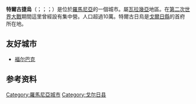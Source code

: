 {{expand language|ro|time=2018-04-30T08:13:55+00:00}}
{{Infobox City
| name = {{PAGENAME}}
| native_name = {{lang|ro|Târgu Jiu}}
| other_name = {{lang|hu|Zsilvásárhely}}<br>{{lang|de|Tergoschwyl}}
| image_skyline = File:Tg. Jiu(zona pietonala) - panoramio.jpg
| imagesize = 250px
| image_caption = 
| image_shield = File:ROU GJ Targu Jiu CoA.png
| pushpin_map = Romania
| pushpin_label_position = right
| pushpin_map_caption = {{PAGENAME}}在[[羅馬尼亞|羅馬尼亞]]的位置
| nickname = 
| settlement_type = 城市
| subdivision_type = 國家
| subdivision_name = {{ROM}}
| subdivision_type1 = [[羅馬尼亞行政區劃|縣]]
| subdivision_name1 = [[戈爾日縣|戈爾日縣]]
| leader_title = 市長
| leader_name = Marcel Laurențiu Romanescu
| leader_party = [[國家自由黨_(羅馬尼亞)|國家自由黨]]
| elevation_max_m = 326
| elevation_min_m = 210
| area_urban_km2 = 38.784
| population_as_of = 2011年<ref name="insse_2011_nat">{{cite web|url=http://www.recensamantromania.ro/wp-content/uploads/2013/07/sR_Tab_8.xls|title=2011年人口統計|3=|accessdate=2019-06-05|archive-date=2016-01-18|archive-url=https://web.archive.org/web/20160118131243/http://www.recensamantromania.ro/wp-content/uploads/2013/07/sR_Tab_8.xls|dead-url=no}}</ref>
| population_total = 82,504
| population_density_km2 = auto
| timezone =[[歐洲東部時間|歐洲東部時間]]
| utc_offset = +2
| timezone_DST = [[歐洲東部夏令時間|歐洲東部夏令時間]]
| utc_offset_DST = +3
| coordinates = {{coord|45|02|02|N|23|16|29|E|region:RO|display=inline,title}}
| postal_code = 21 0xxx
| area_code = +40 x53
| registration_plate = GJ
| blank_name = 友好城市
| blank_info = * {{flagicon|DEU}} [[勞赫哈默|勞赫哈默]]
* {{flagicon|ITA}} [[諾奇|諾奇]]
* {{flagicon|BUL}} [[揚博爾|揚博爾]]
* {{flagicon|FRA}} [[福爾巴克|福爾巴克]]
| website = {{url|http://www.targujiu.ro/}} }}
'''特爾古捷烏'''（{{lang-ro|'''Târgu Jiu'''}}；{{IPA-ro|ˌtɨrɡu ˈʒiw}}；{{lang-hu|Zsilvásárhely}}；{{lang-de|Tergoschwyl}}）是位於[[羅馬尼亞|羅馬尼亞]]的一個城市。屬[[瓦拉幾亞|瓦拉幾亞]]地區。在[[第二次世界大戰|第二次世界大戰]]期間這里曾經設有集中營。人口超過10萬。特爾古日烏是[[戈爾日縣|戈爾日縣]]的首府所在地。

==友好城市==
* {{FRA}} [[福尔巴克|福尔巴克]]

==参考资料==
{{reflist}}

{{戈爾日縣}}
{{Authority control}}

[[Category:羅馬尼亞城市|Category:羅馬尼亞城市]]
[[Category:戈尔日县|Category:戈尔日县]]
